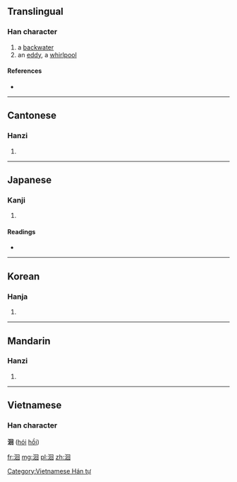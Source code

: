 ==Translingual==

===Han character===
{{Han char|rn=85|rad=水|as=06|sn=9|four=3610<sub>0</sub>|canj=水田口 (EWR)}}

# a [[backwater]]
# an [[eddy]], a [[whirlpool]]

====References====
* {{Han ref|kx=0619.180|dkj=17353|dj=1014.120|hdz=31607.070|uh=6D04|ud=27908|bh=CF77|bd=53111}}

----

==Cantonese==

===Hanzi===
{{yue-hanzi|jyut=|y=wui4}}

# {{defn|Cantonese|sort=水06}}

----

==Japanese==

===Kanji===
{{ja-kanji|grade=|rs=水06}}

# {{defn|Japanese|sort=水06}}

====Readings====
* {{ja-readings|on=[[かい]] (kai), [[がい]] (gai)|kun=[[さかのぼる]] (sakanoboru)}}

----

==Korean==

===Hanja===
{{ko-hanja|hangeul=회|eumhun=|rv=hoe|mr=hoe|y=hoy}}

# {{defn|Korean|sort=水06}}

----

==Mandarin==

===Hanzi===
{{cmn-hanzi|pin=[[huí]] ([[hui2]])|wg=hui<sup>2</sup>}}
#{{defn|Mandarin|sort=水06}}

----

==Vietnamese==
===Han character===
'''洄''' ([[hói]] [[hồi]])

[[Category:Vietnamese Hán tự]]

[[fr:洄]]
[[mg:洄]]
[[pl:洄]]
[[zh:洄]]